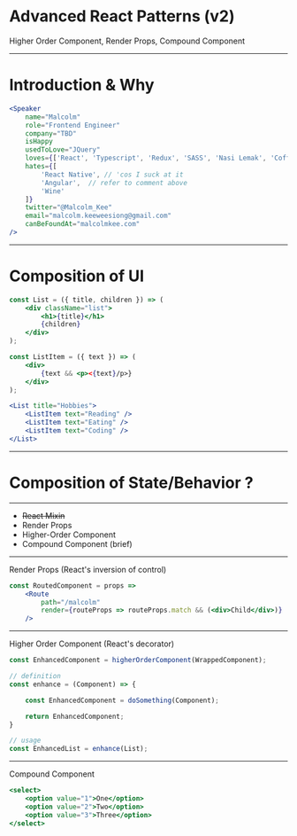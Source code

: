 

# Advanced React Patterns (v2)
Higher Order Component, Render Props, Compound Component

---
# Introduction & Why

```jsx
<Speaker 
    name="Malcolm"
    role="Frontend Engineer"
    company="TBD"
    isHappy
    usedToLove="JQuery"
    loves={['React', 'Typescript', 'Redux', 'SASS', 'Nasi Lemak', 'Coffee']}
    hates={[
        'React Native', // 'cos I suck at it
        'Angular',  // refer to comment above 
        'Wine'
    ]}
    twitter="@Malcolm_Kee"
    email="malcolm.keeweesiong@gmail.com"
    canBeFoundAt="malcolmkee.com"
/>
```
---

# Composition of UI

```jsx
const List = ({ title, children }) => (
    <div className="list">
        <h1>{title}</h1>
        {children}
    </div>
);

const ListItem = ({ text }) => (
    <div>
        {text && <p><{text}/p>} 
    </div>
);

<List title="Hobbies">
    <ListItem text="Reading" />
    <ListItem text="Eating" />
    <ListItem text="Coding" />
</List>
```
---

# Composition of State/Behavior ?

---

- ~~React Mixin~~
- Render Props
- Higher-Order Component
- Compound Component (brief)

---

Render Props (React's inversion of control)

```jsx
const RoutedComponent = props =>
    <Route
        path="/malcolm"
        render={routeProps => routeProps.match && (<div>Child</div>)}
    />
```

---

Higher Order Component (React's decorator)

```js
const EnhancedComponent = higherOrderComponent(WrappedComponent);
```

```js
// definition
const enhance = (Component) => {

    const EnhancedComponent = doSomething(Component);

    return EnhancedComponent;
}

// usage
const EnhancedList = enhance(List);
```

---

Compound Component 

```jsx
<select>
    <option value="1">One</option>
    <option value="2">Two</option>
    <option value="3">Three</option>
</select>
```